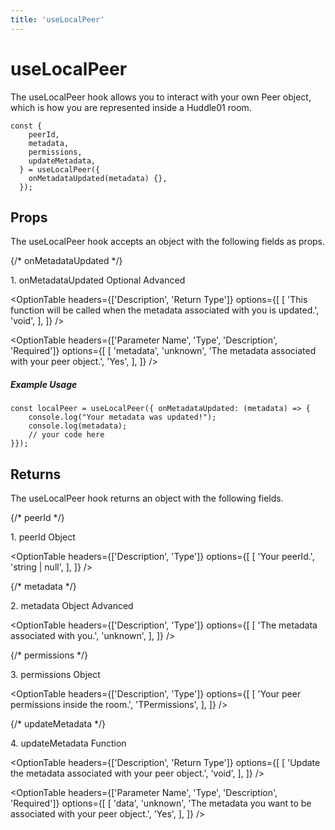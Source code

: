 ```yaml
---
title: 'useLocalPeer'
---
```



# useLocalPeer

The useLocalPeer hook allows you to interact with your own Peer object, which is how you are represented inside a Huddle01 room.

```tsx
const {
    peerId,
    metadata,
    permissions,
    updateMetadata,
  } = useLocalPeer({
    onMetadataUpdated(metadata) {},
  });
```

## Props
The useLocalPeer hook accepts an object with the following fields as props.

{/* onMetadataUpdated */}
<div className="flex mt-5">
    <span className="font-mono font-semibold">1. onMetadataUpdated</span>
    <span className="ml-2">
        <Pill>Optional</Pill>
    </span>
    <span className="ml-2">
        <Pill>Advanced</Pill>
    </span>
</div>

<OptionTable
  headers={['Description', 'Return Type']}
  options={[
    [
      'This function will be called when the metadata associated with you is updated.',
      'void',
    ],
  ]}
/>

<OptionTable
  headers={['Parameter Name', 'Type', 'Description', 'Required']}
  options={[
    [
      'metadata',
      'unknown',
      'The metadata associated with your peer object.',
      'Yes',
    ],
  ]}
/>

##### Example Usage

```tsx
const localPeer = useLocalPeer({ onMetadataUpdated: (metadata) => {
	console.log("Your metadata was updated!");
	console.log(metadata);
    // your code here
}});
```

## Returns
The useLocalPeer hook returns an object with the following fields.

{/* peerId */}
<div className="flex mt-5">
    <span className="font-mono font-semibold">1. peerId</span>
    <span className="ml-2">
        <Pill>Object</Pill>
    </span>
</div>

<OptionTable
  headers={['Description', 'Type']}
  options={[
    [
      'Your peerId.',
      'string | null',
    ],
  ]}
/>

{/* metadata */}
<div className="flex mt-5">
    <span className="font-mono font-semibold">2. metadata</span>
    <span className="ml-2">
        <Pill>Object</Pill>
    </span>
    <span className="ml-2">
        <Pill>Advanced</Pill>
    </span>
</div>

<OptionTable
  headers={['Description', 'Type']}
  options={[
    [
      'The metadata associated with you.',
      'unknown',
    ],
  ]}
/>

{/* permissions */}
<div className="flex mt-5">
    <span className="font-mono font-semibold">3. permissions</span>
    <span className="ml-2">
        <Pill>Object</Pill>
    </span>
</div>

<OptionTable
  headers={['Description', 'Type']}
  options={[
    [
      'Your peer permissions inside the room.',
      'TPermissions',
    ],
  ]}
/>


{/* updateMetadata */}
<div className="flex mt-5">
    <span className="font-mono font-semibold">4. updateMetadata</span>
    <span className="ml-2">
        <Pill>Function</Pill>
    </span>
</div>

<OptionTable
  headers={['Description', 'Return Type']}
  options={[
    [
      'Update the metadata associated with your peer object.',
      'void',
    ],
  ]}
/>

<OptionTable
  headers={['Parameter Name', 'Type', 'Description', 'Required']}
  options={[
    [
      'data',
      'unknown',
      'The metadata you want to be associated with your peer object.',
      'Yes',
    ],
  ]}
/>
